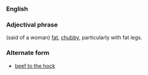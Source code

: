 ===English===
===Adjectival phrase===
{{Ireland}} {{idiom}} (said of a woman) [[fat]], [[chubby]], particularly with fat legs.
===Alternate form===
*[[beef to the hock]]